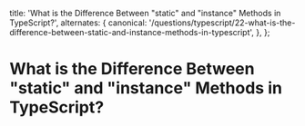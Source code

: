 
  title: 'What is the Difference Between "static" and "instance" Methods in TypeScript?',
  alternates: {
    canonical:
      '/questions/typescript/22-what-is-the-difference-between-static-and-instance-methods-in-typescript',
  },
};

# What is the Difference Between "static" and "instance" Methods in TypeScript?

<GithubEdit link='/questions/typescript/22-what-is-the-difference-between-static-and-instance-methods-in-typescript/page.mdx' />

